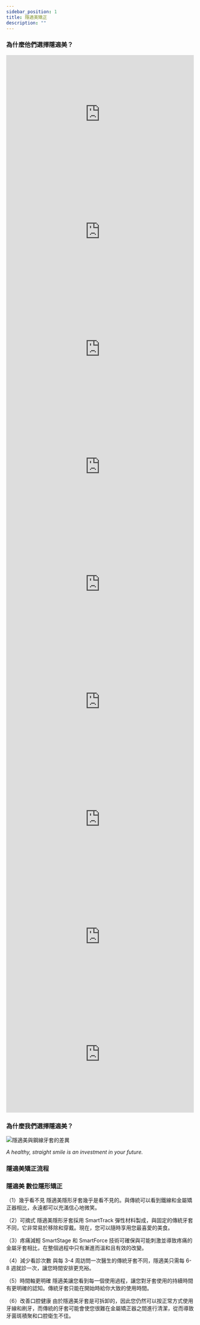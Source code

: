 ```yaml
---
sidebar_position: 1
title: 隱適美矯正
description: ""
---
```



### 為什麼他們選擇隱適美？

<iframe
  width="100%"
  height="315"
  src="https://www.youtube.com/embed/QSNEgIyqBGA"
  title="YouTube video player"
  frameborder="0"
  allow="accelerometer; autoplay; clipboard-write; encrypted-media; gyroscope; picture-in-picture; web-share"
  allowfullscreen
></iframe>

<iframe
  width="100%"
  height="315"
  src="https://www.youtube.com/embed/miWNbVmZ_BM"
  title="YouTube video player"
  frameborder="0"
  allow="accelerometer; autoplay; clipboard-write; encrypted-media; gyroscope; picture-in-picture; web-share"
  allowfullscreen
></iframe>

<iframe
  width="100%"
  height="315"
  src="https://www.youtube.com/embed/ucBWiINlh_4"
  title="YouTube video player"
  frameborder="0"
  allow="accelerometer; autoplay; clipboard-write; encrypted-media; gyroscope; picture-in-picture; web-share"
  allowfullscreen
></iframe>

<iframe
  width="100%"
  height="315"
  src="https://www.youtube.com/embed/1cy5ildV9yI"
  title="YouTube video player"
  frameborder="0"
  allow="accelerometer; autoplay; clipboard-write; encrypted-media; gyroscope; picture-in-picture; web-share"
  allowfullscreen
></iframe>

<iframe
  width="100%"
  height="315"
  src="https://www.youtube.com/embed/9kwsJS1BCgM"
  title="YouTube video player"
  frameborder="0"
  allow="accelerometer; autoplay; clipboard-write; encrypted-media; gyroscope; picture-in-picture; web-share"
  allowfullscreen
></iframe>

<iframe
  width="100%"
  height="315"
  src="https://www.youtube.com/embed/Bh1M27crFho"
  title="YouTube video player"
  frameborder="0"
  allow="accelerometer; autoplay; clipboard-write; encrypted-media; gyroscope; picture-in-picture; web-share"
  allowfullscreen
></iframe>

<iframe
  width="100%"
  height="315"
  src="https://www.youtube.com/embed/3VW4kUhRrt4"
  title="YouTube video player"
  frameborder="0"
  allow="accelerometer; autoplay; clipboard-write; encrypted-media; gyroscope; picture-in-picture; web-share"
  allowfullscreen
></iframe>

<iframe
  width="100%"
  height="315"
  src="https://www.youtube.com/embed/MYaekzfemQ0"
  title="YouTube video player"
  frameborder="0"
  allow="accelerometer; autoplay; clipboard-write; encrypted-media; gyroscope; picture-in-picture; web-share"
  allowfullscreen
></iframe>

<iframe
  width="100%"
  height="315"
  src="https://www.youtube.com/embed/j80HZUkQcs4"
  title="YouTube video player"
  frameborder="0"
  allow="accelerometer; autoplay; clipboard-write; encrypted-media; gyroscope; picture-in-picture; web-share"
  allowfullscreen
></iframe>

### 為什麼我們選擇隱適美？

<img
  src="https://res.cloudinary.com/dbjxyxxlj/image/upload/v1692262439/1692262407921_fpyo8s.jpg"
  alt="隱適美與鋼線牙套的差異"
/>

<DialogueComponent dataSource={Invisalign31} />

<i>A healthy, straight smile is an investment in your future.</i>

### 隱適美矯正流程

<Flowchart data={data31} />

### 隱適美 數位隱形矯正

（1）幾乎看不見
隱適美隱形牙套幾乎是看不見的。與傳統可以看到鐵線和金屬矯正器相比，永遠都可以充滿信心地微笑。

（2）可摘式
隱適美隱形牙套採用 SmartTrack 彈性材料製成，與固定的傳統牙套不同，它非常易於移除和穿戴。現在，您可以隨時享用您最喜愛的美食。

（3）疼痛減輕
SmartStage 和 SmartForce 技術可確保與可能刺激並導致疼痛的金屬牙套相比，在整個過程中只有漸進而溫和且有效的改變。

（4）減少看診次數
與每 3-4 周訪問一次醫生的傳統牙套不同，隱適美只需每 6-8 週就診一次，讓您時間安排更充裕。

（5）時間軸更明確
隱適美讓您看到每一個使用過程，讓您對牙套使用的持續時間有更明確的認知。傳統牙套只能在開始時給你大致的使用時間。

（6）改善口腔健康
由於隱適美牙套是可拆卸的，因此您仍然可以按正常方式使用牙線和刷牙，而傳統的牙套可能會使您很難在金屬矯正器之間進行清潔，從而導致牙菌斑積聚和口腔衛生不佳。
